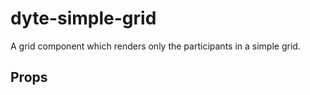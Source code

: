 # dyte-simple-grid

A grid component which renders only the participants in a simple grid.

## Props

<PropsTable of="dyte-simple-grid" />

